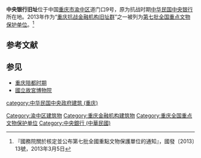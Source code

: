 {{expand|time=2016-06-24T12:26:20+00:00}}
{{refimprove|time=2016-06-24T12:26:20+00:00}}
{{文物保护单位
| 级别 = 全国
| 名称 = [[重庆抗战金融机构旧址群|重庆抗战金融机构旧址群]]
| 子项 = 中央银行旧址
| 图片 = 重庆中央银行旧址国保碑.jpg
| 编号 = 7-1872
| 坐标 = {{Coord|29|33|43|N|106|34|49|E}}
| 分类 = 近现代重要史迹及代表性建筑
| 时代 = 1938～1946年
| 所在 = [[重庆市|重庆市]][[渝中区|渝中区]]
| 登录 = 2013年3月5日
}}

'''中央银行旧址'''位于中国[[重庆市|重庆市]][[渝中区|渝中区]]道门口9号，原为抗战时期[[中华民国|中华民国]][[中央银行|中央银行]]所在地。2013年作为“[[重庆抗战金融机构旧址群|重庆抗战金融机构旧址群]]”之一被列为[[第七批全国重点文物保护单位|第七批全国重点文物保护单位]]。<ref>『國務院關於核定並公布第七批全國重點文物保護單位的通知』，國發〔2013〕13號，2013年3月5日</ref>

{{Gallery
|width = 300
|height = 
|lines = 1
|File:重庆中央银行旧址国保碑.jpg|
|File:重庆中央银行旧址照片.jpg|
}}

==参考文献==
{{reflist}}

==参见==
*[[重庆陪都时期|重庆陪都时期]]
*[[國立故宮博物院|國立故宮博物院]]

{{重庆全国重点文物保护单位}}

{{DEFAULTSORT:Chuan}}
[[Category:渝中区建筑物|Category:渝中区建筑物]]
[[Category:重庆金融机构建筑物|Category:重庆金融机构建筑物]]
[[Category:重庆全国重点文物保护单位|Category:重庆全国重点文物保护单位]]
[[category:中华民国中央政府建筑_(重庆)|category:中华民国中央政府建筑 (重庆)]]
[[Category:中央銀行_(中華民國)|Category:中央銀行 (中華民國)]]